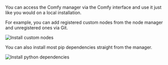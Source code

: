You can access the Comfy manager via the Comfy interface and use it just like you would on a local installation. 

For example, you can add registered custom nodes from the node manager and unregistered ones via Git. 

![Install custom nodes](/public/install_custom_nodes.webp) 

You can also install most pip dependencies straight from the manager. 

![Install python dependencies](/public/install_python_dependencies.webp)